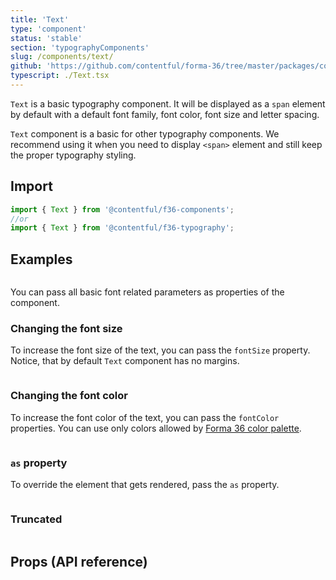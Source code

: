 ```yaml
---
title: 'Text'
type: 'component'
status: 'stable'
section: 'typographyComponents'
slug: /components/text/
github: 'https://github.com/contentful/forma-36/tree/master/packages/components/typography/src'
typescript: ./Text.tsx
---
```


`Text` is a basic typography component. It will be displayed as a `span` element by default with a default font family, font color, font size and letter spacing.

`Text` component is a basic for other typography components. We recommend using it when you need to display `<span>` element and still keep the proper typography styling.

## Import

```js static=true
import { Text } from '@contentful/f36-components';
//or
import { Text } from '@contentful/f36-typography';
```

## Examples

```jsx file=../../examples/TextBasicExample.tsx

```

You can pass all basic font related parameters as properties of the component.

### Changing the font size

To increase the font size of the text, you can pass the `fontSize` property. Notice, that by default `Text` component has no margins.

```jsx file=../../examples/TextFontSizeExample.tsx

```

### Changing the font color

To increase the font color of the text, you can pass the `fontColor` properties. You can use only colors allowed by [Forma 36 color palette](../tokens/color-system).

```jsx file=../../examples/TextColorsExample.tsx

```

### `as` property

To override the element that gets rendered, pass the `as` property.

```jsx file=../../examples/TextPolymorphicExample.tsx

```

### Truncated

```jsx file=../../examples/TextTruncateExample.tsx

```

## Props (API reference)

<PropsTable of="Text" />
